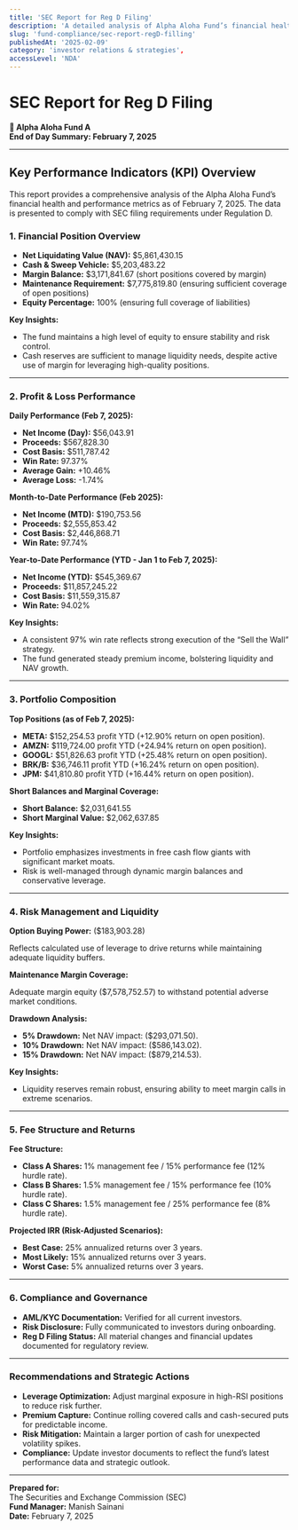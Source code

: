 ```yaml
---
title: 'SEC Report for Reg D Filing'
description: 'A detailed analysis of Alpha Aloha Fund’s financial health and performance as of February 7, 2025.'
slug: 'fund-compliance/sec-report-regD-filling'
publishedAt: '2025-02-09'
category: 'investor relations & strategies',
accessLevel: 'NDA'
---
```


# SEC Report for Reg D Filing

**🤫 Alpha Aloha Fund A**  
**End of Day Summary: February 7, 2025**

---

## Key Performance Indicators (KPI) Overview

This report provides a comprehensive analysis of the Alpha Aloha Fund’s financial health and performance metrics as of February 7, 2025. The data is presented to comply with SEC filing requirements under Regulation D.

### 1. Financial Position Overview

- **Net Liquidating Value (NAV):** $5,861,430.15
- **Cash & Sweep Vehicle:** $5,203,483.22
- **Margin Balance:** $3,171,841.67 (short positions covered by margin)
- **Maintenance Requirement:** $7,775,819.80 (ensuring sufficient coverage of open positions)
- **Equity Percentage:** 100% (ensuring full coverage of liabilities)

**Key Insights:**

- The fund maintains a high level of equity to ensure stability and risk control.
- Cash reserves are sufficient to manage liquidity needs, despite active use of margin for leveraging high-quality positions.

---

### 2. Profit & Loss Performance

**Daily Performance (Feb 7, 2025):**

- **Net Income (Day):** $56,043.91
- **Proceeds:** $567,828.30
- **Cost Basis:** $511,787.42
- **Win Rate:** 97.37%
- **Average Gain:** +10.46%
- **Average Loss:** -1.74%

**Month-to-Date Performance (Feb 2025):**

- **Net Income (MTD):** $190,753.56
- **Proceeds:** $2,555,853.42
- **Cost Basis:** $2,446,868.71
- **Win Rate:** 97.74%

**Year-to-Date Performance (YTD - Jan 1 to Feb 7, 2025):**

- **Net Income (YTD):** $545,369.67
- **Proceeds:** $11,857,245.22
- **Cost Basis:** $11,559,315.87
- **Win Rate:** 94.02%

**Key Insights:**

- A consistent 97% win rate reflects strong execution of the “Sell the Wall” strategy.
- The fund generated steady premium income, bolstering liquidity and NAV growth.

---

### 3. Portfolio Composition

**Top Positions (as of Feb 7, 2025):**

- **META:** $152,254.53 profit YTD (+12.90% return on open position).
- **AMZN:** $119,724.00 profit YTD (+24.94% return on open position).
- **GOOGL:** $51,826.63 profit YTD (+25.48% return on open position).
- **BRK/B:** $36,746.11 profit YTD (+16.24% return on open position).
- **JPM:** $41,810.80 profit YTD (+16.44% return on open position).

**Short Balances and Marginal Coverage:**

- **Short Balance:** $2,031,641.55
- **Short Marginal Value:** $2,062,637.85

**Key Insights:**

- Portfolio emphasizes investments in free cash flow giants with significant market moats.
- Risk is well-managed through dynamic margin balances and conservative leverage.

---

### 4. Risk Management and Liquidity

**Option Buying Power:** ($183,903.28)

Reflects calculated use of leverage to drive returns while maintaining adequate liquidity buffers.

**Maintenance Margin Coverage:**

Adequate margin equity ($7,578,752.57) to withstand potential adverse market conditions.

**Drawdown Analysis:**

- **5% Drawdown:** Net NAV impact: ($293,071.50).
- **10% Drawdown:** Net NAV impact: ($586,143.02).
- **15% Drawdown:** Net NAV impact: ($879,214.53).

**Key Insights:**

- Liquidity reserves remain robust, ensuring ability to meet margin calls in extreme scenarios.

---

### 5. Fee Structure and Returns

**Fee Structure:**

- **Class A Shares:** 1% management fee / 15% performance fee (12% hurdle rate).
- **Class B Shares:** 1.5% management fee / 15% performance fee (10% hurdle rate).
- **Class C Shares:** 1.5% management fee / 25% performance fee (8% hurdle rate).

**Projected IRR (Risk-Adjusted Scenarios):**

- **Best Case:** 25% annualized returns over 3 years.
- **Most Likely:** 15% annualized returns over 3 years.
- **Worst Case:** 5% annualized returns over 3 years.

---

### 6. Compliance and Governance

- **AML/KYC Documentation:** Verified for all current investors.
- **Risk Disclosure:** Fully communicated to investors during onboarding.
- **Reg D Filing Status:** All material changes and financial updates documented for regulatory review.

---

### Recommendations and Strategic Actions

- **Leverage Optimization:** Adjust marginal exposure in high-RSI positions to reduce risk further.
- **Premium Capture:** Continue rolling covered calls and cash-secured puts for predictable income.
- **Risk Mitigation:** Maintain a larger portion of cash for unexpected volatility spikes.
- **Compliance:** Update investor documents to reflect the fund’s latest performance data and strategic outlook.

---

**Prepared for:**  
The Securities and Exchange Commission (SEC)  
**Fund Manager:** Manish Sainani  
**Date:** February 7, 2025